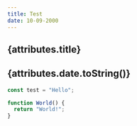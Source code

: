 ```yaml
---
title: Test
date: 10-09-2000
---
```


## {attributes.title}

## {attributes.date.toString()}

```js
const test = "Hello";

function World() {
  return "World!";
}
```
